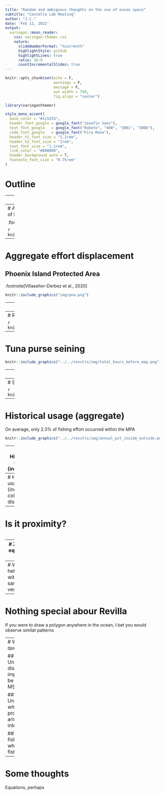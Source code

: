 ```yaml
---
title: "Random and ambiguous thoughts on the use of ocean space"
subtitle: "Costello Lab Meeting"  
author: "J.C."
date: 'Feb 11, 2022'
output:
  xaringan::moon_reader:
    css: xaringan-themer.css
    nature:
      slideNumberFormat: "%current%"
      highlightStyle: github
      highlightLines: true
      ratio: 16:9
      countIncrementalSlides: true
---
```


```r
knitr::opts_chunk$set(echo = F,
                      warnings = F,
                      message = F,
                      out.width = 750,
                      fig.align = "center")

library(xaringanthemer)

style_mono_accent(
  base_color = "#1c5253",
  header_font_google = google_font("Josefin Sans"),
  text_font_google   = google_font("Roboto", "400", "300i", "300b"),
  code_font_google   = google_font("Fira Mono"),
  header_h1_font_size = "2.2rem",
  header_h2_font_size = "2rem",
  text_font_size = "1.1rem",
  link_color = "#808080",
  header_background_auto = T,
  footnote_font_size = "0.75rem"
)
```

# Outline

---
# Background


---
# Aggregate effort displacement
## Expansion of Papahanaomokuakea

.footnote[Lynham et al., 2020]

```r
knitr::include_graphics("img/monuments.png")
```

---
# Aggregate effort displacement
## Phoenix Island Protected Area

.footnote[Villaseñor-Derbez et al., 2020]

```r
knitr::include_graphics("img/pna.png") 
```


---
# Revillagigedo (*Revilla*) - Old polygon

```r
knitr::include_graphics("../../results/img/map_old_revilla.png") 
```

---
# Revillagigedo (*Revilla*) - Expansion (2017)

```r
knitr::include_graphics("../../results/img/map_new_revilla.png") 
```

---
# Tuna purse seining

```r
knitr::include_graphics("../../results/img/total_hours_before_map.png") 
```

---
# Scoring

```r
knitr::include_graphics("../../results/img/most_unclassified_before.png") 
```


---
# Scoring

```r
knitr::include_graphics("../../results/img/most_classified_before.png") 
```


---
# Historical usage (aggregate)

On average, only 2.3% of fishing effort occurred within the MPA

```r
knitr::include_graphics("../../results/img/annual_pct_inside_outside.png") 
```

---
# Historical usage (individual)

```r
knitr::include_graphics("../../results/img/annual_pct_inside_by_vessel.png") 
```

---
# Historical usage (individual)
color by distance
```r
knitr::include_graphics("../../results/img/annual_pct_inside_by_vessel.png") 
```

---
# Is it proximity?

```r

```



---
# Zoom in to equi-distant species

---
# Why heterogeneity within the same vessels?

---
# Nothing special abour Revilla

If you were to draw a polygon anywhere in the ocean, I bet you would observe similat patterns

---
# What's the question?

## Understanding distributional impacts will be relevant for MSP

## Understanding _why_ processes arise is interesting

## Why do fishers fish where they fish?

---
# Some thoughts

Equations, perhaps

